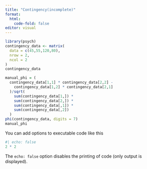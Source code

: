```yaml
---
title: "Contingency(incomplete)"
format:    
  html:     
    code-fold: false
editor: visual
---
```


```r
library(psych)
contingency_data <- matrix(
  data = c(45,55,120,80),
  nrow = 2,
  ncol = 2
)
contingency_data

manual_phi = (
  contingency_data[1,1] * contingency_data[2,2] - 
    contingency_data[1,2] * contingency_data[2,1]
  )/sqrt(
    sum(contingency_data[1,]) *
    sum(contingency_data[2,]) *
    sum(contingency_data[,1]) *
    sum(contingency_data[,2])
  )
phi(contingency_data, digits = 7)
manual_phi
```

You can add options to executable code like this

```r
#| echo: false
2 * 2
```

The `echo: false` option disables the printing of code (only output is displayed).
